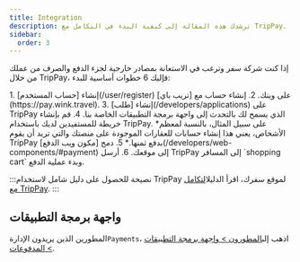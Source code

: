```yaml
---
title: Integration
description: ترشدك هذه المقالة إلى كيفية البدء في التكامل مع TripPay.
sidebar:
  order: 3
---
```


إذا كنت شركة سفر وترغب في الاستعانة بمصادر خارجية لجزء الدفع والصرف من عملك من خلال TripPay، فإليك 6 خطوات أساسية للبدء:

<Steps>
  1. إنشاء [حساب المستخدم](/user/register) على وينك.
  2. إنشاء حساب مع [تريب باي](https://pay.wink.travel).
  3. إنشاء [طلب](/developers/applications) على TripPay الذي يسمح لك بالتحدث إلى واجهة برمجة التطبيقات الخاصة بنا.
  4. قم بإنشاء خريطة للمستفيدين لديك باستخدام TripPay. *على سبيل المثال، بالنسبة لمعظم الأشخاص، يعني هذا إنشاء حسابات للعقارات الموجودة على منصتك والتي تريد أن يقوم TripPay بدفع ثمنها.*
  5. دمج [مكون ويب الدفع](/developers/web-components/#payment) إلى موقعك.
  6. أرسل TripPay إلى المسافر `shopping cart` وبدء عملية الدفع.
</Steps>


:::نصيحة
للحصول على دليل شامل لاستخدام TripPay لموقع سفرك، اقرأ الدليل[التكامل مع TripPay](/guides/integrating-with-trip-pay).
:::

## واجهة برمجة التطبيقات

المطورين الذين يريدون الإدارة`Payments`، اذهب إلى[المطورون > واجهة برمجة التطبيقات > المدفوعات](/developers/apis/#payment-api).

